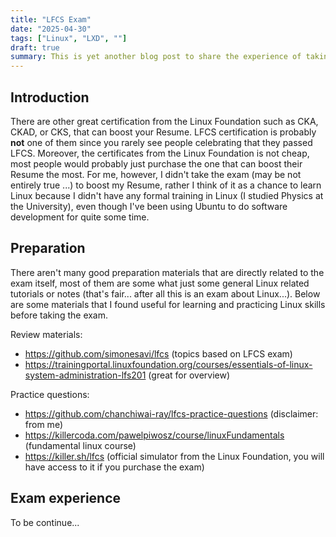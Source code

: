 ```yaml
---
title: "LFCS Exam"
date: "2025-04-30"
tags: ["Linux", "LXD", ""]
draft: true
summary: This is yet another blog post to share the experience of taking LFCS exam.
---
```


## Introduction

There are other great certification from the Linux Foundation such as CKA, CKAD, or CKS, that can boost your Resume.
LFCS certification is probably **not** one of them since you rarely see people celebrating that they passed LFCS.
Moreover, the certificates from the Linux Foundation is not cheap, most people would probably just purchase the one that
can boost their Resume the most. For me, however, I didn't take the exam (may be not entirely true ...) to boost my
Resume, rather I think of it as a chance to learn Linux because I didn't have any formal training in Linux (I studied
Physics at the University), even though I've been using Ubuntu to do software development for quite some time.

## Preparation

There aren't many good preparation materials that are directly related to the exam itself, most of them are some what
just some general Linux related tutorials or notes (that's fair... after all this is an exam about Linux...). Below
are some materials that I found useful for learning and practicing Linux skills before taking the exam.

Review materials:

- https://github.com/simonesavi/lfcs (topics based on LFCS exam)
- https://trainingportal.linuxfoundation.org/courses/essentials-of-linux-system-administration-lfs201 (great for overview)

Practice questions:
- https://github.com/chanchiwai-ray/lfcs-practice-questions (disclaimer: from me)
- https://killercoda.com/pawelpiwosz/course/linuxFundamentals (fundamental linux course)
- https://killer.sh/lfcs (official simulator from the Linux Foundation, you will have access to it if you purchase the exam)

## Exam experience

To be continue...
